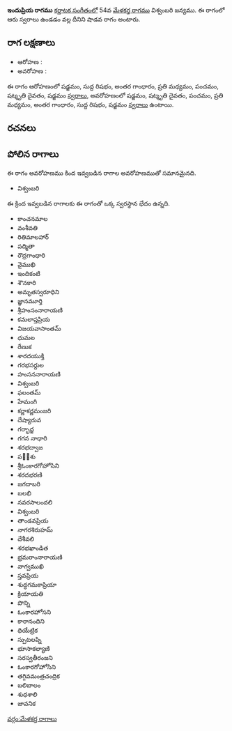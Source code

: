 {{Infobox ragam
	| name          	= ఇందుప్రియ
	| synonym	    	= 
	| mela          	= 
	| chakra        	= 
	| janaka        	= 
	| type          	= శాడవ
	| arohanam      	= {{svaraC|S|R1|G3|M2|P|D3|S'}} 
	| avarohanam    	= {{svaraC|S'|D3|P|M2|G3|R1|S}}
	| jeeva         	=
	| chhaya        	=
	| nyasa         	=
	| vishesha      	= 
	| equivalent  		= 
}}
{{కర్ణాటక సంగీత రాగాలు}}
'''ఇందుప్రియ రాగము''' [[కర్ణాటక సంగీతం]]లో 54వ [[మేళకర్త రాగము]] విశ్వంబరి జన్యము.  ఈ రాగంలో ఆరు స్వరాలు ఉండడం వల్ల దీనిని షాడవ రాగం అంటారు.


==రాగ లక్షణాలు==


* ఆరోహణ : {{svaraC|S|R1|G3|M2|P|D3|S'}} 
* అవరోహణ : {{svaraC|S'|D3|P|M2|G3|R1|S}}

ఈ రాగం ఆరోహణంలో షడ్జమం, సుద్ద రిషభం, అంతర గాంధారం, ప్రతి మధ్యమం, పంచమం, షట్శృతి దైవతం, షడ్జమం [[స్వరాలు]], అవరోహణంలో షడ్జమం, షట్శృతి దైవతం, పంచమం, ప్రతి మధ్యమం, అంతర గాంధారం, సుద్ద రిషభం, షడ్జమం [[స్వరాలు]] ఉంటాయి.

==రచనలు==



==పోలిన రాగాలు==
ఈ రాగం అవరోహణము కింద ఇవ్వబడిన రాగాల అవరోహణముతో సమానమైనది.
* విశ్వంబరి

ఈ క్రింద ఇవ్వబడిన రాగాలకు ఈ రాగంతో ఒక్క స్వరస్థాన భేదం ఉన్నది.
* కాంచనమాల
* వంశీవతి
* రితిమాలహార్
* పద్మితా
* రౌద్రగాంధారి
* వైముఖి
* ఇందికంటి
* శౌనకారి
* అమృతస్వరూధిని
* జ్ఞానమూర్తి
* శ్రీహంసంనారాయణి
* కమలాప్తప్రియ
* విజయవాసాంతమ్
* ధుమల
* రేణుక
* శారదయుక్తి
* గరభసర్దుల
* హంసననారాయణి
* విశ్వంబరి
* ఫలంతమ్
* హేమంగి
* కర్ణాకర్ణమంజరి
* దేష్యారువ
* గర్భాద్జ
* గగన నాధారి
* శరభద్వాజ
* పల఼శు
* శ్రీఓంకారగోహోసిని
* శరదభరణి
* జగదాబరి
* బలభి
* నవరసాలందలి
* విశ్వంబరి
* తాండవప్రియ
* నాగరశిరుహమ్
* దేశీవలి
* శరభఖాండిత
* భ్రమరాంనారాయణి
* వాగ్వముఖి
* స్తవప్రియ
* శుద్ధగమకాప్రియా
* క్రియాయతి
* పొన్ని
* ఓంకారహోసని
* కారానందిని
* థియేట్రిక
* స్పుటలప్ని
* భూసాకల్యాణి
* సరస్వతీరంజని
* ఓంకారగోహోసిని
* తగ్గివమంత్రచంద్రిక
* బలిబాలం
* శుధశాలి
* జావనిక



[[వర్గం:మేళకర్త రాగాలు]]